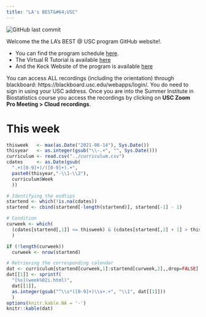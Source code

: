 ```yaml
---
title: "LA's BEST&#64;USC"
---
```


<img alt="GitHub last commit" src="https://img.shields.io/github/last-commit/USCbiostats/LAsBEST">

Welcome the the LA's BEST @ USC program GitHub website!.

- You can find the program schedule [here](curriculum.html). 
- The Virtual R Tutorial is available [here](https://uscbiostats.shinyapps.io/Introduction_to_R/)
- And the Keck Website of the program is available [here](https://lasbest.usc.edu/)

You can access ALL recordings (including the orientation) through blackboard:
https://blackboard.usc.edu/webapps/login/. You do need to sign in using your USC address.
Once you are into the Summer Institute in Biostatistics course you access the
recordings by clicking on **USC Zoom Pro Meeting > Cloud recordings**.

# This week

```r
thisweek   <- max(as.Date("2021-06-14"), Sys.Date())
thisyear   <- as.integer(gsub("\\-.+", "", Sys.Date()))
curriculum <- read.csv("../curriculum.csv")
cdates     <- as.Date(gsub(
  ".+([0-9]+)/([0-9]+).+",
  paste0(thisyear,"-\\1-\\2"),
  curriculum$Week
  ))

# Identifying the endtips
startend <- which(!is.na(cdates))
startend <- cbind(startend[-length(startend)], startend[-1] - 1)

# Condition
curweek <- which(
  (cdates[startend[,1]] <= thisweek) & (cdates[startend[,2] + 1] > thisweek)
  )

if (!length(curweek))
  curweek <- nrow(startend)

# Retrieving the corresponding calendar
dat <- curriculum[startend[curweek,1]:startend[curweek,2],,drop=FALSE]
dat[[1]] <- sprintf(
  "[%s](week%02i.html)",
  dat[[1]],
  as.integer(gsub("^\\s*([0-9]+)\\s+.+", "\\1", dat[[1]]))
  )
options(knitr.kable.NA = '-')
knitr::kable(dat)
```

